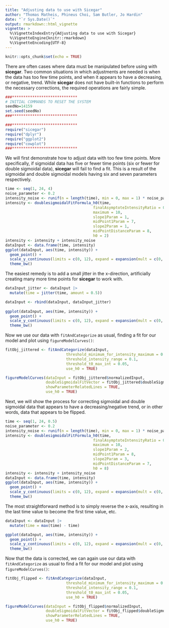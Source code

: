 ```yaml
---
title: "Adjusting data to use with Sicegar"
author: "Thomas Matheis, Phineus Choi, Sam Butler, Jo Hardin"
date: "`r Sys.Date()`"
output: rmarkdown::html_vignette
vignette: >
  %\VignetteIndexEntry{Adjusting data to use with Sicegar}
  %\VignetteEngine{knitr::rmarkdown}
  %\VignetteEncoding{UTF-8}
---
```


```r
knitr::opts_chunk$set(echo = TRUE)
```

There are often cases where data must be manipulated before using with **sicegar**. Two common situations in which adjustments are needed is when the data has too few time points, and when it appears to have a decreasing, or negative, trend. While **sicegar** does not have built-in functions to perform the necessary corrections, the required operations are fairly simple.

```r

###*****************************
# INITIAL COMMANDS TO RESET THE SYSTEM
seedNo=14159
set.seed(seedNo)
###*****************************

###*****************************
require("sicegar")
require("dplyr")
require("ggplot2")
require("cowplot")
###*****************************
```

We will first demonstrate how to adjust data with too few time points. More specifically, if sigmoidal data has five or fewer time points (six or fewer for double sigmoidal data), **sicegar** will fail to find a fit. This is a result of the sigmoidal and double sigmoidal models having six and seven parameters respectively.

```r
time <- seq(1, 24, 4)
noise_parameter <- 0.2
intensity_noise <- runif(n = length(time), min = 0, max = 1) * noise_parameter
intensity <- doublesigmoidalFitFormula_h0(time,
                                       finalAsymptoteIntensityRatio = 0.3,
                                       maximum = 10,
                                       slope1Param = 1,
                                       midPoint1Param = 7,
                                       slope2Param = 1,
                                       midPointDistanceParam = 8,
                                       h0 = 2)
intensity <- intensity + intensity_noise
dataInput <- data.frame(time, intensity)
ggplot(dataInput, aes(time, intensity)) + 
  geom_point() + 
  scale_y_continuous(limits = c(0, 12), expand = expansion(mult = c(0, 0))) + 
  theme_bw()
```

The easiest remedy is to add a small jitter in the x-direction, artificially creating many more time points for **sicegar** to work with.

```r
dataInput_jitter <- dataInput |>
  mutate(time = jitter(time, amount = 0.5))

dataInput <- rbind(dataInput, dataInput_jitter)
  
ggplot(dataInput, aes(time, intensity)) + 
  geom_point() + 
  scale_y_continuous(limits = c(0, 12), expand = expansion(mult = c(0, 0))) + 
  theme_bw()
```

Now we use our data with `fitAndCategorize` as usual, finding a fit for our model and plot using `figureModelCurves()`:

```r
fitObj_jittered <- fitAndCategorize(dataInput,
                           threshold_minimum_for_intensity_maximum = 0.3,
                           threshold_intensity_range = 0.1,
                           threshold_t0_max_int = 0.05,
                           use_h0 = TRUE)

figureModelCurves(dataInput = fitObj_jittered$normalizedInput,
                  doubleSigmoidalFitVector = fitObj_jittered$doubleSigmoidalModel,
                  showParameterRelatedLines = TRUE,
                  use_h0 = TRUE)
```

Next, we will show the process for correcting sigmoidal and double sigmoidal data that appears to have a decreasing/negative trend, or in other words, data that appears to be flipped.

```r
time <- seq(1, 24, 0.5)
noise_parameter <- 0.2
intensity_noise <- runif(n = length(time), min = 0, max = 1) * noise_parameter
intensity <- doublesigmoidalFitFormula_h0(time,
                                       finalAsymptoteIntensityRatio = 0.3,
                                       maximum = 10,
                                       slope1Param = 2,
                                       midPoint1Param = 8,
                                       slope2Param = 3,
                                       midPointDistanceParam = 7,
                                       h0 = 8)
intensity <- intensity + intensity_noise
dataInput <- data.frame(time, intensity)
ggplot(dataInput, aes(time, intensity)) + 
  geom_point() + 
  scale_y_continuous(limits = c(0, 12), expand = expansion(mult = c(0, 0))) + 
  theme_bw()
```

The most straightforward method is to simply reverse the x-axis, resulting in the last time value to become the first time value, etc.

```r
dataInput <- dataInput |>
  mutate(time = max(time) - time)

ggplot(dataInput, aes(time, intensity)) + 
  geom_point() + 
  scale_y_continuous(limits = c(0, 12), expand = expansion(mult = c(0, 0))) + 
  theme_bw()
```

Now that the data is corrected, we can again use our data with `fitAndCategorize` as usual to find a fit for our model and plot using `figureModelCurves()`:

```r
fitObj_flipped <- fitAndCategorize(dataInput,
                           threshold_minimum_for_intensity_maximum = 0.3,
                           threshold_intensity_range = 0.1,
                           threshold_t0_max_int = 0.05,
                           use_h0 = TRUE)

figureModelCurves(dataInput = fitObj_flipped$normalizedInput,
                  doubleSigmoidalFitVector = fitObj_flipped$doubleSigmoidalModel,
                  showParameterRelatedLines = TRUE,
                  use_h0 = TRUE)
```

